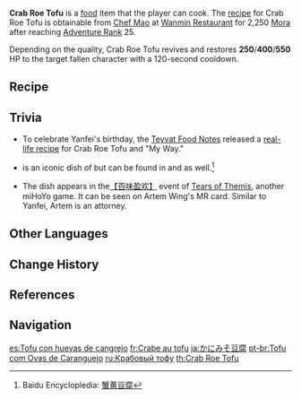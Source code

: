 {{Food Infobox
|id              = 108177
|description     = A dish with a tender mouthfeel.
|desc_suspicious = Even the freshest crab roe cannot mask the taste of over-aged tofu. Crushing it up with your chopsticks and mixing it into the white rice is all you can do to force it down your gullet.
|desc_basic      = Crab roe is stir-fried till the oil within oozes out before being added to boiled tofu and accented with broth. Simple, yes, but gloriously fresh.
|desc_delicious  = The tofu is so tender that it might break if you blew on a spoonful of it. Each granule of the crab roe is plump and filled with crab oil that oozes out onto your lips the moment you have a single bite. Chewing is not needed at all. The food travels down your gullet in a flash, leaving nothing but the memory of its fresh flavor
|type            = Recovery Dishes
|quality         = 2
|effectType      = Revive
|effect          = Revives a character and restores (var1) HP.
|eff_att1        = Revive
|eff_att2        = HP Restore
|eff_att3        = HP Restore Fixed
|eff_suspicious1 = 250
|eff_basic1      = 400
|eff_delicious1  = 550
|variant         = "My Way"
|recipe          = Sold by [[Chef Mao]]
|region          = Liyue
}}
'''Crab Roe Tofu''' is a [[food]] item that the player can cook. The [[recipe]] for Crab Roe Tofu is obtainable from [[Chef Mao]] at [[Wanmin Restaurant]] for 2,250 [[Mora]] after reaching [[Adventure Rank]] 25.

Depending on the quality, Crab Roe Tofu revives and restores '''250'''/'''400'''/'''550''' HP to the target fallen character with a 120-second cooldown.

{{Special Dish|Yanfei|"My Way"}}

==Recipe==
{{Recipe
|type = Cooking
|Crab Roe = 1
|Tofu = 1
|sort = Crab Roe;Tofu
}}

==Trivia==
*To celebrate Yanfei's birthday, the [[Teyvat Food Notes]] released a [https://ys.mihoyo.com/main/news/detail/16728 real-life recipe] for Crab Roe Tofu and "My Way."
*{{Lang|Crab Roe Tofu|zh=蟹黄豆腐|zh_rm=Xièhuáng Dòufu}} is an iconic dish of {{w|Beijing cuisine}} but can be found in {{w|Huaiyang cuisine}} and {{w|Zhejiang cuisine}} as well.<ref>Baidu Encyclopledia: [https://baike.baidu.com/item/%E8%9F%B9%E9%BB%84%E8%B1%86%E8%85%90/832864 蟹黄豆腐]</ref>
*The dish appears in the[https://weibo.com/7072153506/M3RiRAn1u 【百味盈欢】] event of [https://tot.hoyoverse.com/en-us Tears of Themis], another miHoYo game. It can be seen on Artem Wing's MR card. Similar to Yanfei, Artem is an attorney.

==Other Languages==
{{Other Languages
|en      = Crab Roe Tofu
|zhs     = 蟹黄豆腐
|zhs_rm  = Xièhuáng dòufu
|zht     = 蟹黃豆腐
|zht_rm  = Xièhuáng dòufu
|zh_tl   = Crab Roe Tofu
|ja      = かにみそ豆腐
|ja_rm   = Kanimiso Toufu
|ja_tl   = Crab Roe Tofu
|ko      = 꽃게알 두부
|ko_rm   = Kkotge'al Dubu
|ko_tl   = Crab Roe Tofu
|es      = Tofu con huevas de cangrejo
|es_tl   = Tofu with Crab Roe
|fr      = Crabe au tofu
|fr_tl   = Crab with Tofu
|ru      = Крабовый тофу
|ru_tl   = Crab Tofu
|th      = Crab Roe Tofu
|vi      = Đậu Hũ Gạch Cua
|vi_tl   = Tomalley Tofu
|de      = Krebsrogentofu
|de_tl   = Crab Roe Tofu
|id      = Crab Roe Tofu
|pt      = Tofu com Ovas de Caranguejo
|pt_tl   = Tofu with Crab Roe
|tr      = Yengeç Yumurtalı Tofu
|tr_tl   = 
|it      = Tofu con uova di granchio
|it_tl   = Crab Roe Tofu
}}

==Change History==
{{Change History|1.5}}

==References==
{{Reflist}}

==Navigation==
{{Food Navbox}}

[[es:Tofu con huevas de cangrejo]]
[[fr:Crabe au tofu]]
[[ja:かにみそ豆腐]]
[[pt-br:Tofu com Ovas de Caranguejo]]
[[ru:Крабовый тофу]]
[[th:Crab Roe Tofu]]